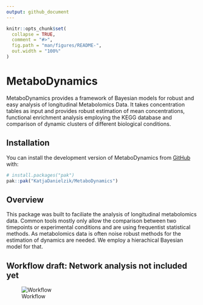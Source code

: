 ```yaml
---
output: github_document
---
```


<!-- README.md is generated from README.Rmd. Please edit that file -->

```r
knitr::opts_chunk$set(
  collapse = TRUE,
  comment = "#>",
  fig.path = "man/figures/README-",
  out.width = "100%"
)
```

# MetaboDynamics

<!-- badges: start -->
<!-- badges: end -->

MetaboDynamics provides a framework of Bayesian models for robust and easy
analysis of longitudinal Metabolomics Data. It takes concentration tables as input and provides robust estimation of mean concentrations, functional enrichment
analysis employing the KEGG database and comparison of dynamic clusters of 
different biological conditions.

## Installation

You can install the development version of MetaboDynamics from [GitHub](https://github.com/) with:

``` r
# install.packages("pak")
pak::pak("KatjaDanielzik/MetaboDynamics")
```

## Overview
This package was built to faciliate the analysis of longitudinal metabolomics
data. Common tools mostly only allow the comparison between two timepoints or
experimental conditions and are using frequentist statistical methods. As 
metabolomics data is often noise robust methods for the estimation of dynamics
are needed. We employ a hierachical Bayesian model for that. 


## Workflow draft: Network analysis not included yet
![Workflow](/man/figures/README-metabolomics_pitch_draft.png)

